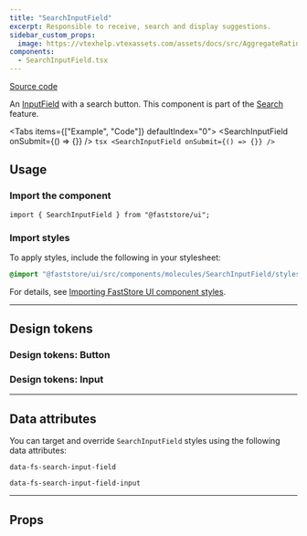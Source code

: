 ```yaml
---
title: "SearchInputField"
excerpt: Responsible to receive, search and display suggestions.
sidebar_custom_props:
  image: https://vtexhelp.vtexassets.com/assets/docs/src/AggregateRating___a8300916874f5a11de7633b7cabc12e9.png
components:
  - SearchInputField.tsx
---
```


[<i class="fa-brands fa-github"></i> Source code](https://github.com/vtex/faststore/tree/main/packages/components/src/molecules/SearchInputField)

An [InputField](https://developers.vtex.com/docs/guides/faststore/molecules-input-field) with a search button. This component is part of the [Search](https://developers.vtex.com/docs/guides/faststore/feature-search) feature.

<Tabs items={["Example", "Code"]} defaultIndex="0">
  <Tab>
    <OverviewSection>
      <SearchInputField onSubmit={() => {}} />
    </OverviewSection>
  </Tab>
  <Tab>
    ```tsx
    <SearchInputField onSubmit={() => {}} />
    ```
  </Tab>
</Tabs>

## Usage

### Import the component

```tsx
import { SearchInputField } from "@faststore/ui";
```

### Import styles

To apply styles, include the following in your stylesheet:

```scss
@import "@faststore/ui/src/components/molecules/SearchInputField/styles.scss";
```

For details, see [Importing FastStore UI component styles](https://developers.vtex.com/docs/guides/faststore/using-themes-importing-ui-components-styles).

---

## Design tokens

<TokenTable>
  <TokenRow
    token="--fs-search-input-field-height-mobile"
    value="var(--fs-control-tap-size)"
  />
  <TokenRow
    token="--fs-search-input-field-height-desktop"
    value="var(--fs-spacing-6)"
  />
  <TokenDivider />
  <TokenRow
    token="--fs-search-input-field-transition-timing"
    value="var(--fs-transition-timing)"
  />
  <TokenRow token="--fs-search-input-field-transition-function" value="ease" />
</TokenTable>

### Design tokens: Button

<TokenTable>
  <TokenRow
    token="--fs-search-input-field-button-min-height"
    value="var(--fs-search-input-height-desktop)"
  />
  <TokenDivider />
  <TokenRow
    token="--fs-search-input-field-button-padding-top-desktop"
    value="var(--fs-spacing-0)"
  />
  <TokenRow
    token="--fs-search-input-field-button-padding-bottom-desktop"
    value="var(--fs-search-input-field-button-padding-top-desktop)"
  />
</TokenTable>

### Design tokens: Input

<TokenTable>
  <TokenRow
    token="--fs-search-input-field-input-padding-right"
    value="var(--fs-search-input-field-button-width)"
  />
  <TokenRow
    token="--fs-search-input-field-input-bkg-color"
    value="var(--fs-color-body-bkg)"
    isColor
  />
</TokenTable>

---

## Data attributes

You can target and override `SearchInputField` styles using the following data attributes:

`data-fs-search-input-field`

`data-fs-search-input-field-input`

---

## Props

<ComponentPropsSection component="SearchInputField" />
